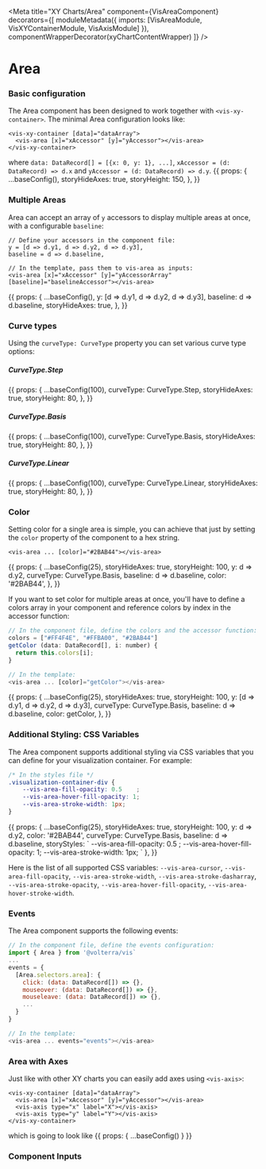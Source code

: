 


<Meta
  title="XY Charts/Area"
  component={VisAreaComponent}
  decorators={[
    moduleMetadata({ imports: [VisAreaModule, VisXYContainerModule, VisAxisModule] }),
    componentWrapperDecorator(xyChartContentWrapper)
  ]}
/>

<style>{``}</style>

# Area
### Basic configuration
The Area component has been designed to work together with `<vis-xy-container>`. The minimal Area configuration looks like:
```angular2html
<vis-xy-container [data]="dataArray">
  <vis-area [x]="xAccessor" [y]="yAccessor"></vis-area>
</vis-xy-container>
```
where `data: DataRecord[] = [{x: 0, y: 1}, ...]`, `xAccessor = (d: DataRecord) => d.x` and `yAccessor = (d: DataRecord) => d.y`.
<Story name="Simple Area">
  {{
    props: {
      ...baseConfig(),
      storyHideAxes: true,
      storyHeight: 150,
    },
  }}
</Story>

### Multiple Areas
Area can accept an array of `y` accessors to display multiple areas at once, with a configurable `baseline`:

```
// Define your accessors in the component file:
y = [d => d.y1, d => d.y2, d => d.y3],
baseline = d => d.baseline,

// In the template, pass them to vis-area as inputs:
<vis-area [x]="xAccessor" [y]="yAccessorArray" [baseline]="baselineAccessor"></vis-area>
```

<Story name="Multiple Areas">
  {{
    props: {
      ...baseConfig(),
      y: [d => d.y1, d => d.y2, d => d.y3],
      baseline: d => d.baseline,
      storyHideAxes: true,
    },
  }}
</Story>

### Curve types
Using the `curveType: CurveType` property you can set various curve type options:

##### CurveType.Step
<Story name="Curve Types: Step">
  {{
    props: {
      ...baseConfig(100),
      curveType: CurveType.Step,
      storyHideAxes: true,
      storyHeight: 80,
    },
  }}
</Story>

##### CurveType.Basis
<Story name="Curve Types: Basis">
  {{
    props: {
      ...baseConfig(100),
      curveType: CurveType.Basis,
      storyHideAxes: true,
      storyHeight: 80,
    },
  }}
</Story>

##### CurveType.Linear
<Story name="Curve Types: Linear">
  {{
    props: {
      ...baseConfig(100),
      curveType: CurveType.Linear,
      storyHideAxes: true,
      storyHeight: 80,
    },
  }}
</Story>

### Color
Setting color for a single area is simple, you can achieve that just by setting the `color` property of the component to a hex string.

```
<vis-area ... [color]="#2BAB44"></vis-area>
```

<Story name="Custom Color">
  {{
    props: {
      ...baseConfig(25),
      storyHideAxes: true,
      storyHeight: 100,
      y: d => d.y2,
      curveType: CurveType.Basis,
      baseline: d => d.baseline,
      color: '#2BAB44',
    },
  }}
</Story>

If you want to set color for multiple areas at once, you'll have to define a colors array in your component and reference colors by index in the accessor function:

```javascript
// In the component file, define the colors and the accessor function:
colors = ["#FF4F4E", "#FFBA00", "#2BAB44"]
getColor (data: DataRecord[], i: number) {
  return this.colors[i];
}

// In the template:
<vis-area ... [color]="getColor"></vis-area>
```

<Story name="Custom Color: Multiple Areas">
  {{
    props: {
      ...baseConfig(25),
      storyHideAxes: true,
      storyHeight: 100,
      y: [d => d.y1, d => d.y2, d => d.y3],
      curveType: CurveType.Basis,
      baseline: d => d.baseline,
      color: getColor,
    },
  }}
</Story>

### Additional Styling: CSS Variables
The Area component supports additional styling via CSS variables that you can define for your visualization container. For example:
```css
/* In the styles file */
.visualization-container-div {
    --vis-area-fill-opacity: 0.5    ;
    --vis-area-hover-fill-opacity: 1;
    --vis-area-stroke-width: 1px;
}
```

<Story name="Additional Styling: CSS Variables">
  {{
    props: {
      ...baseConfig(25),
      storyHideAxes: true,
      storyHeight: 100,
      y: d => d.y2,
      color: '#2BAB44',
      curveType: CurveType.Basis,
      baseline: d => d.baseline,
      storyStyles: `
        --vis-area-fill-opacity: 0.5  ;
        --vis-area-hover-fill-opacity: 1;
        --vis-area-stroke-width: 1px;
      `
    },
  }}
</Story>

Here is the list of all supported CSS variables: `--vis-area-cursor`, `--vis-area-fill-opacity`, `--vis-area-stroke-width`, `--vis-area-stroke-dasharray`, `--vis-area-stroke-opacity`, `--vis-area-hover-fill-opacity`, `--vis-area-hover-stroke-width`.


### Events
The Area component supports the following events:
```javascript
// In the component file, define the events configuration:
import { Area } from '@volterra/vis`
...
events = {
  [Area.selectors.area]: {
    click: (data: DataRecord[]) => {},
    mouseover: (data: DataRecord[]) => {},
    mouseleave: (data: DataRecord[]) => {},
    ...
  }
}

// In the template:
<vis-area ... events="events"></vis-area>
```

### Area with Axes
Just like with other XY charts you can easily add axes using `<vis-axis>`:
```angular2html
<vis-xy-container [data]="dataArray">
  <vis-area [x]="xAccessor" [y]="yAccessor"></vis-area>
  <vis-axis type="x" label="X"></vis-axis>
  <vis-axis type="y" label="Y"></vis-axis>
</vis-xy-container>
```
which is going to look like
<Story name="Area with Axes">{{ props: { ...baseConfig() } }}</Story>

### Component Inputs

<ArgsTable of={VisAreaComponent} />
